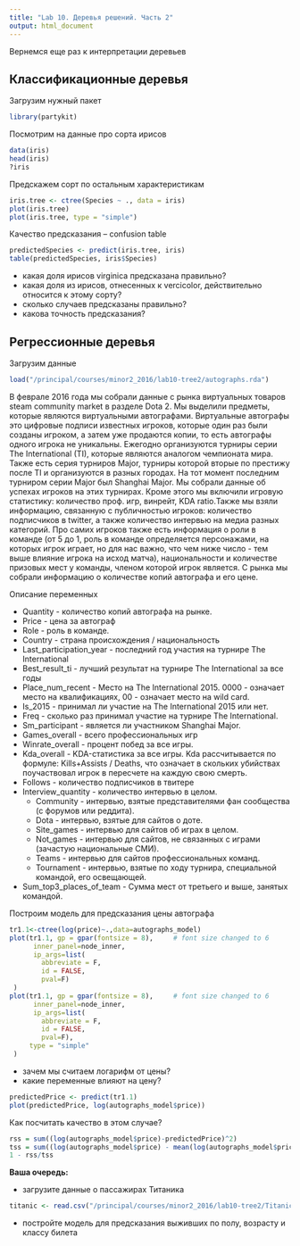 ```yaml
---
title: "Lab 10. Деревья решений. Часть 2"
output: html_document
---
```

Вернемся еще раз к интерпретации деревьев

## Классификационные деревья

Загрузим нужный пакет

```r
library(partykit)
```

Посмотрим на данные про сорта ирисов

```r
data(iris)
head(iris)
?iris
```

Предскажем сорт по остальным характеристикам

```r
iris.tree <- ctree(Species ~ ., data = iris)
plot(iris.tree)
plot(iris.tree, type = "simple")
```

Качество предсказания -- confusion table

```r
predictedSpecies <- predict(iris.tree, iris)
table(predictedSpecies, iris$Species)
```

* какая доля ирисов virginica предсказана правильно?
* какая доля из ирисов, отнесенных к vercicolor, действительно относится к этому сорту?
* сколько случаев предсказаны правильно?
* какова точность предсказания?

## Регрессионные деревья

Загрузим данные

```r
load("/principal/courses/minor2_2016/lab10-tree2/autographs.rda")
```

В феврале 2016 года мы собрали данные с рынка виртуальных товаров steam community market в разделе Dota 2. Мы выделили предметы, которые являются виртуальными автографами. Виртуальные автографы это цифровые подписи известных игроков, которые один раз были созданы игроком, а затем уже продаются копии, то есть автографы одного игрока не уникальны.
Ежегодно организуются турниры серии The International (TI), которые являются аналогом чемпионата мира. Также есть серия турниров Major, турниры которой вторые по престижу после TI и организуются в разных городах. На тот момент последним турниром серии Major был Shanghai Major. 
Мы собрали данные об успехах игроков на этих турнирах. Кроме этого мы включили игровую статистику: количество проф. игр, винрейт, KDA ratio.Также мы взяли информацию, связанную с публичностью игроков: количество подписчиков в twitter, а также количество интервью на медиа разных категорий. Про самих игроков также есть информация о роли в команде (от 5 до 1, роль в команде определяется персонажами, на которых игрок играет, но для нас важно, что чем ниже число - тем выше влияние игрока на исход матча), национальности и количестве призовых мест у команды, членом которой игрок является.
С рынка мы собрали информацию о количестве копий автографа и его цене.


Описание переменных

* Quantity - количество копий автографа на рынке.
* Price - цена за автограф
* Role - роль в команде.
* Country - страна происхождения / национальность
* Last_participation_year - последний год участия на турнире The International
* Best_result_ti - лучший результат на турнире The International за все годы
* Place_num_recent - Место на The International 2015. 0000 - означает место на квалификациях, 00 - означает место на wild card.
* Is_2015 - принимал ли участие на The International 2015 или нет.
* Freq - сколько раз принимал участие на турнире The International.
* Sm_participant - является ли участником Shanghai Major.
* Games_overall - всего профессиональных игр
* Winrate_overall - процент побед за все игры.
* Kda_overall - KDA-статистика за все игры. Kda рассчитывается по формуле: Kills+Assists / Deaths, что означает в скольких убийствах поучаствовал игрок в пересчете на каждую свою смерть.
* Follows - количество подписчиков в твитере
* Interview_quantity - количество интервью в целом.
    * Community - интервью, взятые представителями фан сообщества (с форумов или реддита).
    * Dota - интервью, взятые для сайтов о доте.
    * Site_games - интервью для сайтов об играх в целом.
    * Not_games - интервью для сайтов, не связанных с играми (зачастую национальные СМИ).
    * Teams - интервью для сайтов профессиональных команд.
    * Tournament - интервью, взятые по ходу турнира, специальной командой, его освещающей.
* Sum_top3_places_of_team - Сумма мест от третьего и выше, занятых командой.

Построим модель для предсказания цены автографа

```r
tr1.1<-ctree(log(price)~.,data=autographs_model)
plot(tr1.1, gp = gpar(fontsize = 8),     # font size changed to 6
      inner_panel=node_inner,
      ip_args=list(
        abbreviate = F, 
        id = FALSE,
        pval=F)
 )
plot(tr1.1, gp = gpar(fontsize = 8),     # font size changed to 6
      inner_panel=node_inner,
      ip_args=list(
        abbreviate = F, 
        id = FALSE,
        pval=F),
     type = "simple"
 )
```

* зачем мы считаем логарифм от цены?
* какие переменные влияют на цену?

```r
predictedPrice <- predict(tr1.1)
plot(predictedPrice, log(autographs_model$price))
```

Как посчитать качество в этом случае? 

```r
rss = sum((log(autographs_model$price)-predictedPrice)^2)
tss = sum((log(autographs_model$price) - mean(log(autographs_model$price)))^2)
1 - rss/tss
```

**Ваша очередь:**

* загрузите данные о пассажирах Титаника
```r
titanic <- read.csv("/principal/courses/minor2_2016/lab10-tree2/Titanic.csv")
```
* постройте модель для предсказания выживших по полу, возрасту и классу билета 
